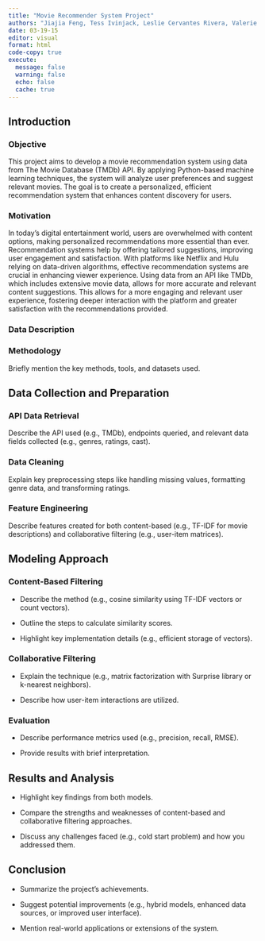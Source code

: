 ```yaml
---
title: "Movie Recommender System Project"
authors: "Jiajia Feng, Tess Ivinjack, Leslie Cervantes Rivera, Valerie De La Fuente"
date: 03-19-15
editor: visual
format: html
code-copy: true
execute:
  message: false
  warning: false
  echo: false
  cache: true
---
```


## Introduction

### Objective

This project aims to develop a movie recommendation system using data from The Movie Database (TMDb) API. By applying Python-based machine learning techniques, the system will analyze user preferences and suggest relevant movies. The goal is to create a personalized, efficient recommendation system that enhances content discovery for users.

### Motivation

In today's digital entertainment world, users are overwhelmed with content options, making personalized recommendations more essential than ever. Recommendation systems help by offering tailored suggestions, improving user engagement and satisfaction. With platforms like Netflix and Hulu relying on data-driven algorithms, effective recommendation systems are crucial in enhancing viewer experience. Using data from an API like TMDb, which includes extensive movie data, allows for more accurate and relevant content suggestions. This allows for a more engaging and relevant user experience, fostering deeper interaction with the platform and greater satisfaction with the recommendations provided.

### Data Description

### Methodology

Briefly mention the key methods, tools, and datasets used.

## Data Collection and Preparation

### API Data Retrieval

Describe the API used (e.g., TMDb), endpoints queried, and relevant data fields collected (e.g., genres, ratings, cast).

### Data Cleaning

Explain key preprocessing steps like handling missing values, formatting genre data, and transforming ratings.

### Feature Engineering

Describe features created for both content-based (e.g., TF-IDF for movie descriptions) and collaborative filtering (e.g., user-item matrices).

## Modeling Approach

### Content-Based Filtering

-   Describe the method (e.g., cosine similarity using TF-IDF vectors or count vectors).

-   Outline the steps to calculate similarity scores.

-   Highlight key implementation details (e.g., efficient storage of vectors).

### Collaborative Filtering

-   Explain the technique (e.g., matrix factorization with Surprise library or k-nearest neighbors).

-   Describe how user-item interactions are utilized.

### Evaluation

-   Describe performance metrics used (e.g., precision, recall, RMSE).

-   Provide results with brief interpretation.

## Results and Analysis

-   Highlight key findings from both models.

-   Compare the strengths and weaknesses of content-based and collaborative filtering approaches.

-   Discuss any challenges faced (e.g., cold start problem) and how you addressed them.

## Conclusion

-   Summarize the project's achievements.

-   Suggest potential improvements (e.g., hybrid models, enhanced data sources, or improved user interface).

-   Mention real-world applications or extensions of the system.
